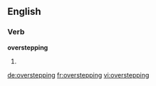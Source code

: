 ==English==

===Verb===
'''overstepping'''

# {{present participle of|[[overstep]]}}

[[de:overstepping]]
[[fr:overstepping]]
[[vi:overstepping]]
